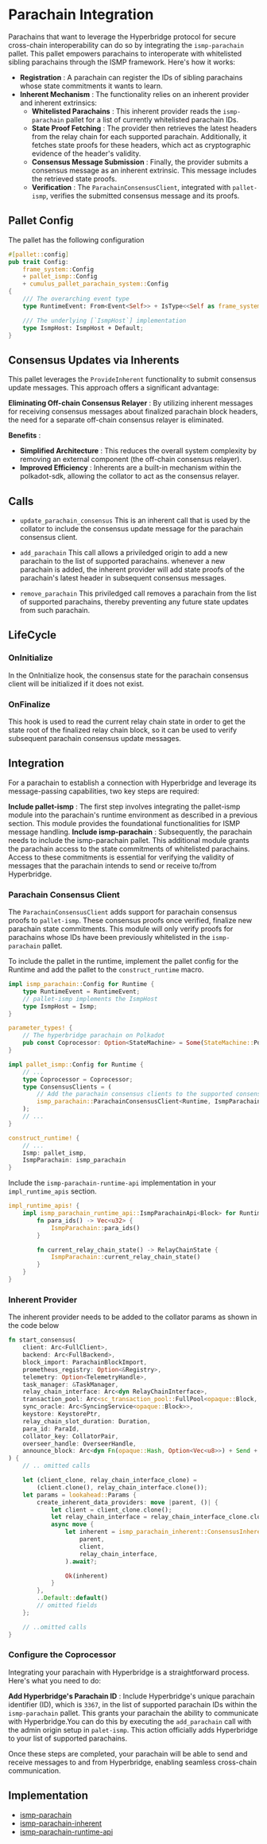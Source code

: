 # Parachain Integration

Parachains that want to leverage the Hyperbridge protocol for secure cross-chain interoperability can do so by integrating the `ismp-parachain` pallet. This pallet empowers parachains to interoperate with whitelisted sibling parachains through the ISMP framework. Here's how it works:

 - **Registration** : A parachain can register the IDs of sibling parachains whose state commitments it wants to learn.
 - **Inherent Mechanism** : The functionality relies on an inherent provider and inherent extrinsics:
    * **Whitelisted Parachains** : This inherent provider reads the `ismp-parachain` pallet for a list of currently whitelisted parachain IDs.
    * **State Proof Fetching** : The provider then retrieves the latest headers from the relay chain for each supported parachain. Additionally, it fetches state proofs for these headers, which act as cryptographic evidence of the header's validity.
    * **Consensus Message Submission** : Finally, the provider submits a consensus message as an inherent extrinsic. This message includes the retrieved state proofs.
    * **Verification** : The `ParachainConsensusClient`, integrated with `pallet-ismp`, verifies the submitted consensus message and its proofs.

## Pallet Config

The pallet has the following configuration

```rust showLineNumbers
#[pallet::config]
pub trait Config:
    frame_system::Config
    + pallet_ismp::Config
    + cumulus_pallet_parachain_system::Config
{
	/// The overarching event type
	type RuntimeEvent: From<Event<Self>> + IsType<<Self as frame_system::Config>::RuntimeEvent>;

	/// The underlying [`IsmpHost`] implementation
	type IsmpHost: IsmpHost + Default;
}
```
## Consensus Updates via Inherents

This pallet leverages the `ProvideInherent` functionality to submit consensus update messages. This approach offers a significant advantage:

**Eliminating Off-chain Consensus Relayer** : By utilizing inherent messages for receiving consensus messages about finalized parachain block headers, the need for a separate off-chain consensus relayer is eliminated.

**Benefits** :
 - **Simplified Architecture** : This reduces the overall system complexity by removing an external component (the off-chain consensus relayer).
 - **Improved Efficiency** : Inherents are a built-in mechanism within the polkadot-sdk, allowing the collator to act as the consensus relayer.

## Calls

* `update_parachain_consensus`
This is an inherent call that is used by the collator to include the consensus update message for the parachain consensus client.

* `add_parachain`
This call allows a priviledged origin to add a new parachain to the list of supported parachains. whenever a new parachain is added, the inherent provider will add state proofs of the parachain's latest header in subsequent consensus messages.

* `remove_parachain`
This priviledged call removes a parachain from the list of supported parachains, thereby preventing any future state updates from such parachain.

## LifeCycle

### OnInitialize

In the OnInitialize hook, the consensus state for the parachain consensus client will be initialized if it does not exist.

### OnFinalize

This hook is used to read the current relay chain state in order to get the state root of the finalized relay chain block, so it can be used to verify subsequent parachain consensus update messages.

## Integration

For a parachain to establish a connection with Hyperbridge and leverage its message-passing capabilities, two key steps are required:

**Include pallet-ismp** : The first step involves integrating the pallet-ismp module into the parachain's runtime environment as described in a previous section. This module provides the foundational functionalities for ISMP message handling.
**Include ismp-parachain** : Subsequently, the parachain needs to include the ismp-parachain pallet. This additional module grants the parachain access to the state commitments of whitelisted parachains. Access to these commitments is essential for verifying the validity of messages that the parachain intends to send or receive to/from Hyperbridge.

### Parachain Consensus Client

The `ParachainConsensusClient` adds support for parachain consensus proofs to `pallet-ismp`. These consensus proofs once verified, finalize new parachain state commitments. This module will only verify proofs for parachains whose IDs have been previously whitelisted in the `ismp-parachain` pallet.

To include the pallet in the runtime, implement the pallet config for the Runtime and add the pallet to the `construct_runtime` macro.

```rust showLineNumbers
impl ismp_parachain::Config for Runtime {
    type RuntimeEvent = RuntimeEvent;
    // pallet-ismp implements the IsmpHost
    type IsmpHost = Ismp;
}

parameter_types! {
    // The hyperbridge parachain on Polkadot
    pub const Coprocessor: Option<StateMachine> = Some(StateMachine::Polkadot(3367));
}

impl pallet_ismp::Config for Runtime {
    // ...
    type Coprocessor = Coprocessor;
    type ConsensusClients = (
        // Add the parachain consensus clients to the supported consensus clients when configuring pallet-ismp
        ismp_parachain::ParachainConsensusClient<Runtime, IsmpParachain>,
    );
    // ...
}

construct_runtime! {
    // ...
    Ismp: pallet_ismp,
    IsmpParachain: ismp_parachain
}
```

Include the `ismp-parachain-runtime-api` implementation in your `impl_runtime_apis` section.

```rust showLineNumbers
impl_runtime_apis! {
    impl ismp_parachain_runtime_api::IsmpParachainApi<Block> for Runtime {
        fn para_ids() -> Vec<u32> {
            IsmpParachain::para_ids()
        }

        fn current_relay_chain_state() -> RelayChainState {
            IsmpParachain::current_relay_chain_state()
        }
    }
}
```

### Inherent Provider

The inherent provider needs to be added to the collator params as shown in the code below

```rust showLineNumbers
fn start_consensus(
    client: Arc<FullClient>,
    backend: Arc<FullBackend>,
    block_import: ParachainBlockImport,
    prometheus_registry: Option<&Registry>,
    telemetry: Option<TelemetryHandle>,
    task_manager: &TaskManager,
    relay_chain_interface: Arc<dyn RelayChainInterface>,
    transaction_pool: Arc<sc_transaction_pool::FullPool<opaque::Block, FullClient>>,
    sync_oracle: Arc<SyncingService<opaque::Block>>,
    keystore: KeystorePtr,
    relay_chain_slot_duration: Duration,
    para_id: ParaId,
    collator_key: CollatorPair,
    overseer_handle: OverseerHandle,
    announce_block: Arc<dyn Fn(opaque::Hash, Option<Vec<u8>>) + Send + Sync>,
) {
    // .. omitted calls

    let (client_clone, relay_chain_interface_clone) =
        (client.clone(), relay_chain_interface.clone());
    let params = lookahead::Params {
        create_inherent_data_providers: move |parent, ()| {
            let client = client_clone.clone();
            let relay_chain_interface = relay_chain_interface_clone.clone();
            async move {
                let inherent = ismp_parachain_inherent::ConsensusInherentProvider::create(
                    parent,
                    client,
                    relay_chain_interface,
                ).await?;

                Ok(inherent)
            }
        },
        ..Default::default()
        // omitted fields
    };

    // ..omitted calls
}
```

### Configure the Coprocessor

Integrating your parachain with Hyperbridge is a straightforward process. Here's what you need to do:

**Add Hyperbridge's Parachain ID** : Include Hyperbridge's unique parachain identifier (ID), which is `3367`, in the list of supported parachain IDs within the `ismp-parachain` pallet. This grants your parachain the ability to communicate with Hyperbridge.You can do this by executing the `add_parachain` call with the admin origin setup in `palet-ismp`. This action officially adds Hyperbridge to your list of supported parachains.

Once these steps are completed, your parachain will be able to send and receive messages to and from Hyperbridge, enabling seamless cross-chain communication.


## Implementation

 - [ismp-parachain](https://github.com/polytope-labs/hyperbridge/blob/main/modules/ismp/clients/parachain/client/src/lib.rs)
 - [ismp-parachain-inherent](https://github.com/polytope-labs/hyperbridge/blob/main/modules/ismp/clients/parachain/inherent/src/lib.rs)
 - [ismp-parachain-runtime-api](https://github.com/polytope-labs/hyperbridge/blob/main/modules/ismp/clients/parachain/runtime-api/src/lib.rs)

